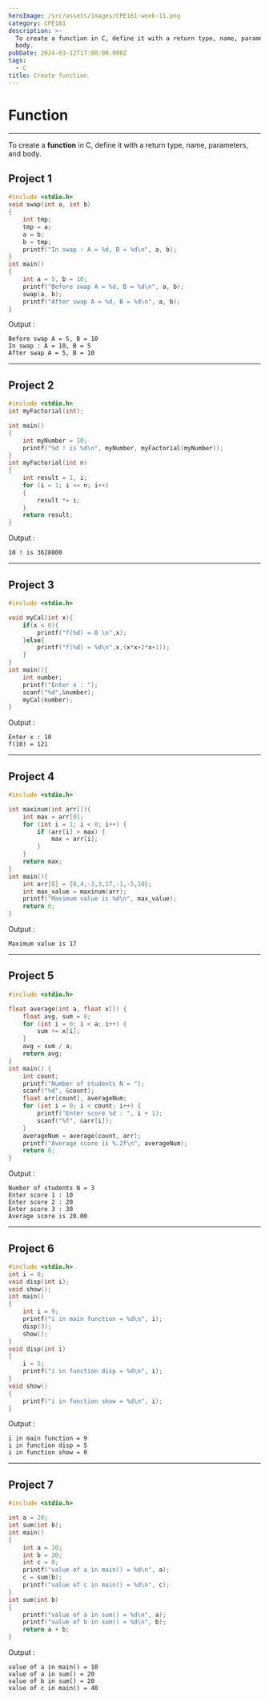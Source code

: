 ```yaml
---
heroImage: /src/assets/images/CPE161-week-11.png
category: CPE161
description: >-
  To create a function in C, define it with a return type, name, parameters, and
  body.
pubDate: 2024-03-12T17:00:00.000Z
tags:
  - C
title: Create function
---
```


# Function

---

To create a **function** in C, define it with a return type, name, parameters, and body.

## Project 1

```c
#include <stdio.h>
void swap(int a, int b)
{
    int tmp;
    tmp = a;
    a = b;
    b = tmp;
    printf("In swap : A = %d, B = %d\n", a, b);
}
int main()
{
    int a = 5, b = 10;
    printf("Before swap A = %d, B = %d\n", a, b);
    swap(a, b);
    printf("After swap A = %d, B = %d\n", a, b);
}
```

Output :

```plaintext
Before swap A = 5, B = 10
In swap : A = 10, B = 5
After swap A = 5, B = 10

```

---

## Project 2

```c
#include <stdio.h>
int myFactorial(int);

int main()
{
    int myNumber = 10;
    printf("%d ! is %d\n", myNumber, myFactorial(myNumber));
}
int myFactorial(int n)
{
    int result = 1, i;
    for (i = 1; i <= n; i++)
    {
        result *= i;
    }
    return result;
}

```

Output :

```plaintext
10 ! is 3628800
```

---

## Project 3

```c
#include <stdio.h>

void myCal(int x){
    if(x < 0){
        printf("f(%d) = 0 \n",x);
    }else{
        printf("f(%d) = %d\n",x,(x*x+2*x+1));
    }
}
int main(){
    int number;
    printf("Enter x : ");
    scanf("%d",&number);
    myCal(number);
}

```

Output :

```plaintext
Enter x : 10
f(10) = 121
```

---

## Project 4

```c
#include <stdio.h>

int maxinum(int arr[]){
    int max = arr[0];
    for (int i = 1; i < 8; i++) {
        if (arr[i] > max) {
            max = arr[i];
        }
    }
    return max;
}
int main(){
    int arr[8] = {8,4,-3,3,17,-1,-5,10};
    int max_value = maxinum(arr);
    printf("Maximum value is %d\n", max_value);
    return 0;
}


```

Output :

```plaintext
Maximum value is 17
```

---

## Project 5

```c
#include <stdio.h>

float average(int a, float x[]) {
    float avg, sum = 0;
    for (int i = 0; i < a; i++) {
        sum += x[i];
    }
    avg = sum / a;
    return avg;
}
int main() {
    int count;
    printf("Number of students N = ");
    scanf("%d", &count);
    float arr[count], averageNum;
    for (int i = 0; i < count; i++) {
        printf("Enter score %d : ", i + 1);
        scanf("%f", &arr[i]); 
    }
    averageNum = average(count, arr);
    printf("Average score is %.2f\n", averageNum);
    return 0;
}
```

Output :

```plaintext
Number of students N = 3
Enter score 1 : 10
Enter score 2 : 20
Enter score 3 : 30
Average score is 20.00
```

---

## Project 6

```c
#include <stdio.h>
int i = 0;
void disp(int i);
void show();
int main()
{
    int i = 9;
    printf("i in main function = %d\n", i);
    disp(3);
    show();
}
void disp(int i)
{
    i = 5;
    printf("i in function disp = %d\n", i);
}
void show()
{
    printf("i in function show = %d\n", i);
}
```

Output :

```plaintext
i in main function = 9
i in function disp = 5
i in function show = 0
```

---

## Project 7

```c
#include <stdio.h>

int a = 20;
int sum(int b);
int main()
{
    int a = 10;
    int b = 20;
    int c = 0;
    printf("value of a in main() = %d\n", a);
    c = sum(b);
    printf("value of c in main() = %d\n", c);
}
int sum(int b)
{
    printf("value of a in sum() = %d\n", a);
    printf("value of b in sum() = %d\n", b);
    return a + b;
}
```

Output :

```plaintext
value of a in main() = 10
value of a in sum() = 20
value of b in sum() = 20
value of c in main() = 40
```